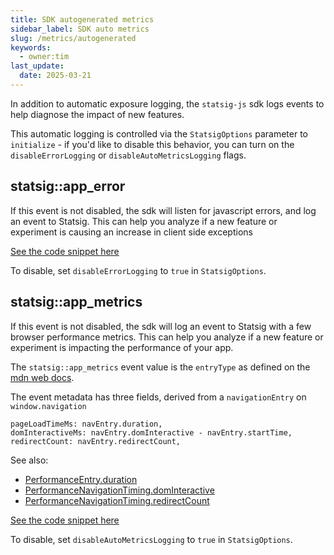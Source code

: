 ```yaml
---
title: SDK autogenerated metrics
sidebar_label: SDK auto metrics
slug: /metrics/autogenerated
keywords:
  - owner:tim
last_update:
  date: 2025-03-21
---
```


In addition to automatic exposure logging, the `statsig-js` sdk logs events to help diagnose the impact of new features.

This automatic logging is controlled via the `StatsigOptions` parameter to `initialize` - if you'd like to disable this behavior, you can turn on the `disableErrorLogging` or `disableAutoMetricsLogging` flags.

## statsig::app_error

If this event is not disabled, the sdk will listen for javascript errors, and log an event to Statsig.  This can help you analyze if a new feature or experiment is causing an increase in client side exceptions

[See the code snippet here](https://github.com/statsig-io/js-client/blob/main/src/StatsigClient.ts#L551)

To disable, set `disableErrorLogging` to `true` in `StatsigOptions`.

## statsig::app_metrics

If this event is not disabled, the sdk will log an event to Statsig with a few browser performance metrics.  This can help you analyze if a new feature or experiment is impacting the performance of your app.

The `statsig::app_metrics` event value is the `entryType` as defined on the [mdn web docs](https://developer.mozilla.org/en-US/docs/Web/API/PerformanceEntry/name).

The event metadata has three fields, derived from a `navigationEntry` on `window.navigation`

```
pageLoadTimeMs: navEntry.duration,
domInteractiveMs: navEntry.domInteractive - navEntry.startTime,
redirectCount: navEntry.redirectCount,
```

See also:
- [PerformanceEntry.duration](https://developer.mozilla.org/en-US/docs/Web/API/PerformanceEntry/duration)
- [PerformanceNavigationTiming.domInteractive](https://developer.mozilla.org/en-US/docs/Web/API/PerformanceNavigationTiming/domInteractive)
- [PerformanceNavigationTiming.redirectCount](https://developer.mozilla.org/en-US/docs/Web/API/PerformanceNavigationTiming/redirectCount)

[See the code snippet here](https://github.com/statsig-io/js-client/blob/5c28ca84ec7c7d2fea8b8a7096fb46469e121122/src/StatsigLogger.ts#L239)

To disable, set `disableAutoMetricsLogging` to `true` in `StatsigOptions`.
